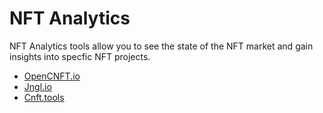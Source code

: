 # NFT Analytics

NFT Analytics tools allow you to see the state of the NFT market and gain insights into specfic NFT projects.

- [OpenCNFT.io](https://opencnft.io/) 
- [Jngl.io](https://www.jngl.io/)
- [Cnft.tools](https://cnft.tools/)

